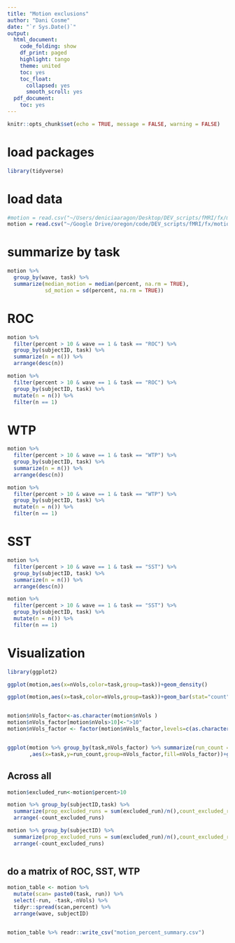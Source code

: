 ```yaml
---
title: "Motion exclusions"
author: "Dani Cosme"
date: "`r Sys.Date()`"
output:
  html_document:
    code_folding: show
    df_print: paged
    highlight: tango
    theme: united
    toc: yes
    toc_float:
      collapsed: yes
      smooth_scroll: yes
  pdf_document:
    toc: yes
---
```


```r
knitr::opts_chunk$set(echo = TRUE, message = FALSE, warning = FALSE)
```

# load packages
```r
library(tidyverse)
```

# load data
```r
#motion = read.csv("~/Users/deniciaaragon/Desktop/DEV_scripts/fMRI/fx/motion/auto-motion-fmriprep/summary/DEV_summaryRun.csv")
motion = read.csv("~/Google Drive/oregon/code/DEV_scripts/fMRI/fx/motion/auto-motion-fmriprep/summary/DEV_summaryRun.csv")
```

# summarize by task
```r
motion %>%
  group_by(wave, task) %>%
  summarize(median_motion = median(percent, na.rm = TRUE),
            sd_motion = sd(percent, na.rm = TRUE))
```

# ROC
```r
motion %>%
  filter(percent > 10 & wave == 1 & task == "ROC") %>%
  group_by(subjectID, task) %>%
  summarize(n = n()) %>%
  arrange(desc(n))

motion %>%
  filter(percent > 10 & wave == 1 & task == "ROC") %>%
  group_by(subjectID, task) %>%
  mutate(n = n()) %>%
  filter(n == 1)
```

# WTP
```r
motion %>%
  filter(percent > 10 & wave == 1 & task == "WTP") %>%
  group_by(subjectID, task) %>%
  summarize(n = n()) %>%
  arrange(desc(n))

motion %>%
  filter(percent > 10 & wave == 1 & task == "WTP") %>%
  group_by(subjectID, task) %>%
  mutate(n = n()) %>%
  filter(n == 1)
```


# SST
```r
motion %>%
  filter(percent > 10 & wave == 1 & task == "SST") %>%
  group_by(subjectID, task) %>%
  summarize(n = n()) %>%
  arrange(desc(n))

motion %>%
  filter(percent > 10 & wave == 1 & task == "SST") %>%
  group_by(subjectID, task) %>%
  mutate(n = n()) %>%
  filter(n == 1)
```

# Visualization

```r
library(ggplot2)

ggplot(motion,aes(x=nVols,color=task,group=task))+geom_density()

ggplot(motion,aes(x=task,color=nVols,group=task))+geom_bar(stat="count")


motion$nVols_factor<-as.character(motion$nVols )
motion$nVols_factor[motion$nVols>10]<-">10"
motion$nVols_factor <- factor(motion$nVols_factor,levels=c(as.character(0:10),">10"))


ggplot(motion %>% group_by(task,nVols_factor) %>% summarize(run_count = n())
       ,aes(x=task,y=run_count,group=nVols_factor,fill=nVols_factor))+geom_bar(stat="identity")
```

## Across all

```r
motion$excluded_run<-motion$percent>10

motion %>% group_by(subjectID,task) %>%
  summarize(prop_excluded_runs = sum(excluded_run)/n(),count_excluded_runs = sum(excluded_run)) %>%
  arrange(-count_excluded_runs)
```


```r

motion %>% group_by(subjectID) %>%
  summarize(prop_excluded_runs = sum(excluded_run)/n(),count_excluded_runs = sum(excluded_run)) %>%
  arrange(-count_excluded_runs)



```


## do a matrix of ROC, SST, WTP

```r

motion_table <- motion %>%
  mutate(scan= paste0(task, run)) %>%
  select(-run, -task,-nVols) %>%
  tidyr::spread(scan,percent) %>% 
  arrange(wave, subjectID)


motion_table %>% readr::write_csv("motion_percent_summary.csv")
  
```


